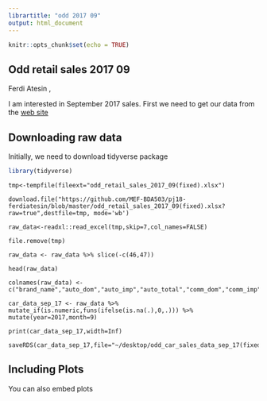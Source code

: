 ```yaml
---
librartitle: "odd 2017 09"
output: html_document
---
```


```r
knitr::opts_chunk$set(echo = TRUE)
```

## Odd retail sales 2017 09
Ferdi Atesin  , 


I am interested in September 2017 sales. First we need to get our data from the [web site](http://www.odd.org.tr/web_2837_1/sortial.aspx?linkpos=2&target=categorial1&type=36&primary_id=&detail=single&sp_table=&sp_primary=&sp_fields=&sp_language=&sp_table_extra=&extracriteria=&language_id=1&search_fields=&search_values=>.)

## Downloading raw data

Initially, we need to download tidyverse package 

```r
library(tidyverse)
```


```
tmp<-tempfile(fileext="odd_retail_sales_2017_09(fixed).xlsx") 
```

```
download.file("https://github.com/MEF-BDA503/pj18-ferdiatesin/blob/master/odd_retail_sales_2017_09(fixed).xlsx?raw=true",destfile=tmp, mode='wb')
```


```
raw_data<-readxl::read_excel(tmp,skip=7,col_names=FALSE)
```

```
file.remove(tmp)
```

```
raw_data <- raw_data %>% slice(-c(46,47))
```

```
head(raw_data)
```


```
colnames(raw_data) <- c("brand_name","auto_dom","auto_imp","auto_total","comm_dom","comm_imp","comm_total","total_dom","total_imp","total_total")
```

```
car_data_sep_17 <- raw_data %>% mutate_if(is.numeric,funs(ifelse(is.na(.),0,.))) %>% mutate(year=2017,month=9)
```

```
print(car_data_sep_17,width=Inf)
```

```
saveRDS(car_data_sep_17,file="~/desktop/odd_car_sales_data_sep_17(fixed).rds")
```



## Including Plots


You can also embed plots




